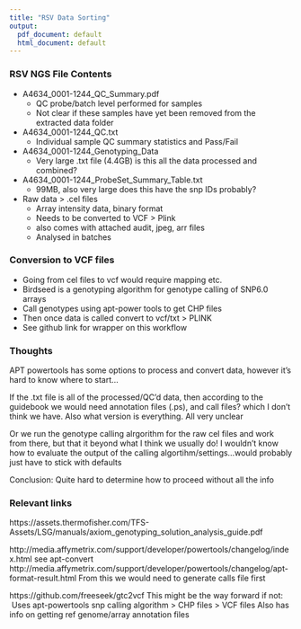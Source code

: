 ```yaml
---
title: "RSV Data Sorting"
output:
  pdf_document: default
  html_document: default
---
```


### RSV NGS File Contents ##

- A4634_0001-1244_QC_Summary.pdf
  - QC probe/batch level performed for samples
  - Not clear if these samples have yet been removed from the extracted data folder

- A4634_0001-1244_QC.txt
   - Individual sample QC summary statistics and Pass/Fail
 
- A4634_0001-1244_Genotyping_Data 
  - Very large .txt file (4.4GB) is this all the data processed and combined?
 
- A4634_0001-1244_ProbeSet_Summary_Table.txt
  - 99MB, also very large does this have the snp IDs probably? \ 

- Raw data > .cel files
  - Array intensity data, binary format
  - Needs to be converted to VCF > Plink
  - also comes with attached audit, jpeg, arr files
  - Analysed in batches
\ 

### Conversion to VCF files 

- Going from cel files to vcf would require mapping etc.
- Birdseed is a genotyping algorithm for genotype calling of SNP6.0 arrays
- Call genotypes using apt-power tools to get CHP files
- Then once data is called convert to vcf/txt > PLINK
- See github link for wrapper on this workflow

### Thoughts

APT powertools has some options to process and convert data, however it's hard to know where to start...

If the .txt file is all of the processed/QC'd data, then according to the guidebook we would need annotation files (.ps), and call files? which I don't think we have. Also what version is everything. All very unclear

Or we run the genotype calling alrgorithm for the raw cel files and work from there, but that it beyond what I think we usually do! I wouldn't know how to evaluate the output of the calling algortihm/settings...would probably just have to stick with defaults

Conclusion: Quite hard to determine how to proceed without all the info

### Relevant links

https://assets.thermofisher.com/TFS-Assets/LSG/manuals/axiom_genotyping_solution_analysis_guide.pdf

http://media.affymetrix.com/support/developer/powertools/changelog/index.html
see apt-convert
http://media.affymetrix.com/support/developer/powertools/changelog/apt-format-result.html
From this we would need to generate calls file first

https://github.com/freeseek/gtc2vcf
This might be the way forward if not:
\ Uses apt-powertools snp calling algorithm > CHP files > VCF files
Also has info on getting ref genome/array annotation files 

